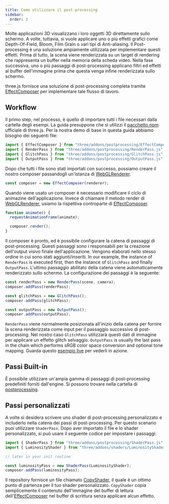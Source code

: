 ```yaml
---
title: Come utilizzare il post-processing
sidebar:
  order: 3
---
```


Molte applicazioni 3D visualizzano i loro oggetti 3D direttamente sullo schermo. A volte, tuttavia, si vuole applicare uno o più effetti grafici
come Depth-Of-Field, Bloom, Film Grain o vari tipi di Anti-aliasing. Il Post-processing è una soluzione ampiamente utilizzata per implementare questi effetti.
Prima di tutto, la scena viene renderizzata su un target di rendering che rappresenta un buffer nella memoria della scheda video.
Nella fase successiva, uno o più passaggi di post-processing applicano filtri ed effetti al buffer dell'immagine prima che questa venga infine renderizzata
sullo schermo.

three.js fornisce una soluzione di post-processing completa tramite [EffectComposer](examples/postprocessing/EffectComposer) per implementare tale flusso di lavoro.

## Workflow

Il primo step, nel processo, è quello di importare tutti i file necessari dalla cartella degli esempi. La guida presuppone che si utilizzi
il [ pacchetto npm](https://www.npmjs.com/package/three) ufficiale di three.js. Per la nostra demo di base in questa guida abbiamo
bisogno dei seguenti file:

```javascript
import { EffectComposer } from "three/addons/postprocessing/EffectComposer.js";
import { RenderPass } from "three/addons/postprocessing/RenderPass.js";
import { GlitchPass } from "three/addons/postprocessing/GlitchPass.js";
import { OutputPass } from "three/addons/postprocessing/OutputPass.js";
```

Dopo che tutti i file sono stati importati con successo, possiamo creare il nostro composer passandogli un'istanza di [WebGLRenderer](api/renderers/WebGLRenderer).

```javascript
const composer = new EffectComposer(renderer);
```

Quando viene usato un composer è necessario modificare il ciclo di animazine dell'applicazione. Invece di chiamare il metodo render di
[WebGLRenderer](api/renderers/WebGLRenderer), usiamo la rispettiva controparte di [EffectComposer](examples/postprocessing/EffectComposer).

```javascript
function animate() {
  requestAnimationFrame(animate);

  composer.render();
}
```

Il composer è pronto, ed è possibile configurare la catena di passaggi di post-processing. Questi passaggi sono i responsabili per la creazione
dell'output visivo finale dell'applicazione. Vengono elaborati nello stesso ordine in cui sono stati aggiunti/inseriti. In our example, the instance of `RenderPass`
is executed first, then the instance of `GlitchPass` and finally `OutputPass`. L'ultimo passaggio abilitato della catena viene automaticamente renderizzato sullo schermo.
La configurazione dei passaggi è la seguente:

```javascript
const renderPass = new RenderPass(scene, camera);
composer.addPass(renderPass);

const glitchPass = new GlitchPass();
composer.addPass(glitchPass);

const outputPass = new OutputPass();
composer.addPass(outputPass);
```

`RenderPass` viene normalmente posizionata all'inizio della catena per fornire la scena renderizzata come input per il passaggio successivo di post-processing.
Nel nostro caso `GlitchPass` utilizzarà questi dati di immagine per applicare un effetto glitch selvaggio. `OutputPass` is usually the last pass in the chain which performs sRGB color space conversion and optional tone mapping.
Guarda questo [ esempio live](https://threejs.org/examples/webgl_postprocessing_glitch) per vederli in azione.

## Passi Built-in

È possibile utilizzare un'ampia gamma di passaggi di post-processing predefiniti forniti dall'engine. Si possono trovare nella
cartella di [ postprocessing](https://github.com/mrdoob/three.js/tree/dev/examples/jsm/postprocessing).

## Passi personalizzati

A volte si desidera scrivere uno shader di post-processing personalizzato e includerlo nella catena dei passi di post-processing.
Per questo scenario puoi utilizzare `ShaderPass`. Dopo aver importato il file e lo shader personalizzato, si può usare il seguente codice per
impostare i passaggi:

```javascript
import { ShaderPass } from "three/addons/postprocessing/ShaderPass.js";
import { LuminosityShader } from "three/addons/shaders/LuminosityShader.js";

// later in your init routine

const luminosityPass = new ShaderPass(LuminosityShader);
composer.addPass(luminosityPass);
```

Il repository fornisce un file chiamato [ CopyShader](https://github.com/mrdoob/three.js/blob/master/examples/jsm/shaders/CopyShader.js), il quale è un ottimo
punto di partenza per il tuo shader personalizzato. `CopyShader` copia semplicemente il contenuto dell'immagine del buffer di lettura dell'[EffectComposer](examples/postprocessing/EffectComposer)
nel buffer di scrittura senza applicare alcun effetto.
